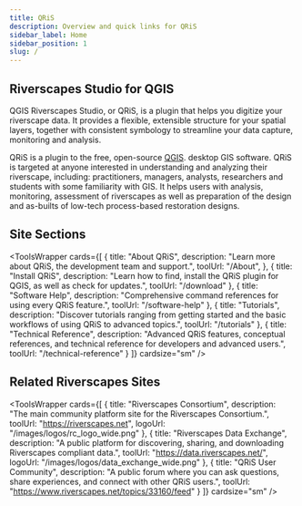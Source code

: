 ```yaml
---
title: QRiS
description: Overview and quick links for QRiS
sidebar_label: Home
sidebar_position: 1
slug: /
---
```


## Riverscapes Studio for QGIS

QGIS Riverscapes Studio, or QRiS, is a plugin that helps you digitize your riverscape data. It provides a flexible, extensible structure for your spatial layers, together with consistent symbology to streamline your data capture, monitoring and analysis.

QRiS is a plugin to the free, open-source [QGIS](https://qgis.org/en/site/). desktop GIS software. QRiS is targeted at anyone interested in understanding and analyzing their riverscape, including: practitioners, managers, analysts, researchers and students with some familiarity with GIS. It helps users with analysis, monitoring, assessment of riverscapes as well as preparation of the design and as-builts of low-tech process-based restoration designs.

## Site Sections

<ToolsWrapper
  cards={[
    {
      title: "About QRiS",
      description: "Learn more about QRiS, the development team and support.",
      toolUrl: "/About",
    },
    {
      title: "Install QRiS",
      description: "Learn how to find, install the QRiS plugin for QGIS, as well as check for updates.",
      toolUrl: "/download"
    },
    {
      title: "Software Help",
      description: "Comprehensive command references for using every QRiS feature.",
      toolUrl: "/software-help"
    },
        {
      title: "Tutorials",
      description: "Discover tutorials ranging from getting started and the basic workflows of using QRiS to advanced topics.",
      toolUrl: "/tutorials"
    },
    {
      title: "Technical Reference",
      description: "Advanced QRiS features, conceptual references, and technical reference for developers and advanced users.",
      toolUrl: "/technical-reference"
    }
  ]}
  cardsize="sm"
/>

## Related Riverscapes Sites


<ToolsWrapper
  cards={[
    {
      title: "Riverscapes Consortium",
      description: "The main community platform site for the Riverscapes Consortium.",
      toolUrl: "https://riverscapes.net",
      logoUrl: "/images/logos/rc_logo_wide.png"
    },
    {
      title: "Riverscapes Data Exchange",
      description: "A public platform for discovering, sharing, and downloading Riverscapes compliant data.",
      toolUrl: "https://data.riverscapes.net/",
      logoUrl: "/images/logos/data_exchange_wide.png"
    },
    {
      title: "QRiS User Community",
      description: "A public forum where you can ask questions, share experiences, and connect with other QRiS users.",
      toolUrl: "https://www.riverscapes.net/topics/33160/feed"
    }
  ]}
  cardsize="sm"
/>
